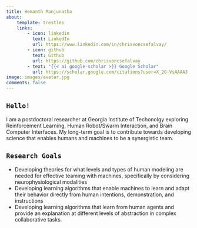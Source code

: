 ```yaml
---
title: Hemanth Manjunatha
about:
    template: trestles
    links:
        - icon: linkedin
          text: LinkedIn
          url: https://www.linkedin.com/in/chrisvoncsefalvay/
        - icon: github
          text: Github
          url: https://github.com/chrisvoncsefalvay
        - text: "{{< ai google-scholar >}} Google Scholar"
          url: https://scholar.google.com/citations?user=X_2G-VsAAAAJ
image: images/avatar.jpg
comments: false
---
```


## `Hello!`
I am a postdoctoral researcher at Georgia Institute of Techonolgy exploring Reinforcement Learning, Human Robot/Swarm Interaction, and Brain Computer Interfaces. My long-term goal is to contribute towards developing science that enables humans and machines to be a synergistic team.

## `Research Goals`

- Developing theories for what levels and types of human modeling are needed for effective teaming with machines, specifically by considering neurophysiological modalities
- Developing learning algorithms that enable machines to learn and adapt their behavior directly from human intentions, demonstration, and instructions
- Developing learning algorithms that learn from human agents and provide an explanation at different levels of abstraction in complex collaborative tasks.